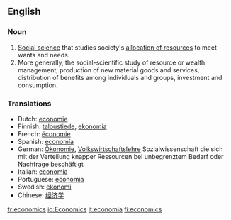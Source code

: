 ==English==
{{Wikipedia}}
{{cleanup}}
===Noun===

#[[w:Social sciences|Social science]] that studies society's [[allocation of resources]] to meet wants and needs.
#More generally, the social-scientific study of resource or wealth management, production of new material goods and services, distribution of benefits among individuals and groups, investment and consumption.

===Translations===
*Dutch: [[economie]]
*Finnish: [[taloustiede]], [[ekonomia]]
*French: [[économie]]
*Spanish: [[economía]]
*German: [[Ökonomie]], [[Volkswirtschaftslehre]] Sozialwissenschaft die sich mit der Verteilung knapper Ressourcen bei unbegrenztem Bedarf oder Nachfrage beschäftigt
*Italian: [[economia]]
*Portuguese: [[economia]]
*Swedish: [[ekonomi]]
*Chinese: [[经济学]]

[[fr:economics]]
[[io:Economics]]
[[it:economia]]
[[fi:economics]]